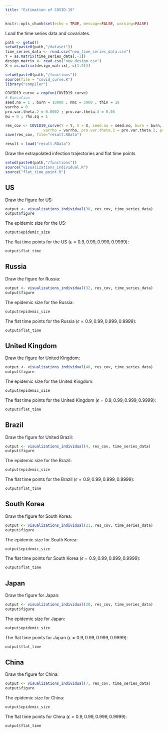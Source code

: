 ```yaml
---
title: "Estimation of COVID-19"
---
```


```r
knitr::opts_chunk$set(echo = TRUE, message=FALSE, warning=FALSE)
```


Load the time series data and covariates.

```r
path <- getwd()
setwd(paste0(path,"/dataset"))
time_series_data <- read.csv("new_time_series_data.csv")
Y = as.matrix(time_series_data[,-1])
design_matrix <- read.csv("new_design.csv")
X = as.matrix(design_matrix[,-c(1:2)])
```


```r
setwd(paste0(path,"/functions"))
source(file = "covid_curve.R")
library("compiler")

COVID19_curve = cmpfun(COVID19_curve)
# Execution
seed.no = 1 ; burn = 10000 ; nmc = 5000 ; thin = 10
varrho = 0
pro.var.theta.2 = 0.0002 ; pro.var.theta.3 = 0.05
mu = 0 ; rho.sq = 1

res_cov <- COVID19_curve(Y = Y, X = X, seed.no = seed.no, burn = burn, nmc = nmc, thin = thin, 
                 varrho = varrho, pro.var.theta.2 = pro.var.theta.2, pro.var.theta.3 = pro.var.theta.3, mu = mu, rho.sq = rho.sq) 
save(res_cov, file="result.RData")
```

```r
result = load("result.RData")
```

Draw the extrapolated infection trajectories and flat time points

```r
setwd(paste0(path,"/functions"))
source("visualizations_individual.R")
source("flat_time_point.R")
```

## US

Draw the figure for US:
```r
output <- visualizations_individual(38, res_cov, time_series_data)
output$figure
```

The epidemic size for the US:
```r
output$epidemic_size
```

The flat time points for the US ($\epsilon=0.9,0.99,0.999,0.9999$):
```r
output$flat_time
```

## Russia

Draw the figure for Russia:
```r
output <- visualizations_individual(32, res_cov, time_series_data)
output$figure
```

The epidemic size for the Russia:
```r
output$epidemic_size
```

The flat time points for the Russia ($\epsilon=0.9,0.99,0.999,0.9999$):
```r
output$flat_time
```

## United Kingdom

Draw the figure for United Kingdom:
```r
output <- visualizations_individual(40, res_cov, time_series_data)
output$figure
```

The epidemic size for the United Kingdom:
```r
output$epidemic_size
```

The flat time points for the United Kingdom ($\epsilon=0.9,0.99,0.999,0.9999$):
```r
output$flat_time
```

## Brazil

Draw the figure for United Brazil:
```r
output <- visualizations_individual(4, res_cov, time_series_data)
output$figure
```

The epidemic size for the Brazil:
```r
output$epidemic_size
```

The flat time points for the Brazil ($\epsilon=0.9,0.99,0.999,0.9999$):
```r
output$flat_time
```

## South Korea

Draw the figure for South Korea:
```r
output <- visualizations_individual(21, res_cov, time_series_data)
output$figure
```

The epidemic size for South Korea:
```r
output$epidemic_size
```

The flat time points for South Korea ($\epsilon=0.9,0.99,0.999,0.9999$):
```r
output$flat_time
```


## Japan

Draw the figure for Japan:
```r
output <- visualizations_individual(20, res_cov, time_series_data)
output$figure
```

The epidemic size for Japan:
```r
output$epidemic_size
```

The flat time points for Japan ($\epsilon=0.9,0.99,0.999,0.9999$):
```r
output$flat_time
```



## China

Draw the figure for China:
```r
output <- visualizations_individual(7, res_cov, time_series_data)
output$figure
```

The epidemic size for China:
```r
output$epidemic_size
```

The flat time points for China ($\epsilon=0.9,0.99,0.999,0.9999$):
```r
output$flat_time
```